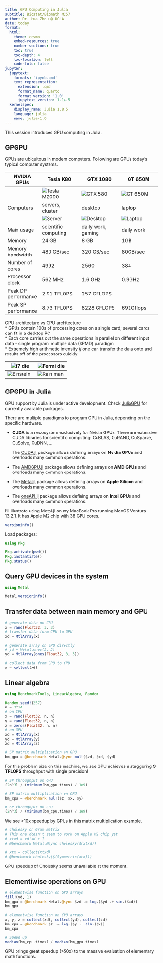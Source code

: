 ```yaml
---
title: GPU Computing in Julia
subtitle: Biostat/Biomath M257
author: Dr. Hua Zhou @ UCLA
date: today
format:
  html:
    theme: cosmo
    embed-resources: true
    number-sections: true
    toc: true
    toc-depth: 4
    toc-location: left
    code-fold: false
jupyter:
  jupytext:
    formats: 'ipynb,qmd'
    text_representation:
      extension: .qmd
      format_name: quarto
      format_version: '1.0'
      jupytext_version: 1.14.5
  kernelspec:
    display_name: Julia 1.8.5
    language: julia
    name: julia-1.8
---
```


This session introduces GPU computing in Julia.

## GPGPU

GPUs are ubiquitous in modern computers. Following are GPUs today's typical computer systems.

| NVIDIA GPUs         | Tesla K80                            | GTX 1080                                 | GT 650M                              |
|---------------------|----------------------------------------|-----------------------------------------|--------------------------------------|
|                     | ![Tesla M2090](nvidia_k80.jpg) | ![GTX 580](nvidia_gtx1080.jpg)    | ![GT 650M](nvidia_gt650m.jpg) |
| Computers           | servers, cluster                       | desktop                                 | laptop                               |
|                     | ![Server](gpu_server.jpg)       | ![Desktop](alienware-area51.png) | ![Laptop](macpro_inside.png)  |
| Main usage          | scientific computing                   | daily work, gaming                      | daily work                           |
| Memory              | 24 GB                                    | 8 GB                                   | 1GB                                  |
| Memory bandwidth    | 480 GB/sec                              | 320 GB/sec                               | 80GB/sec                             |
| Number of cores     | 4992                                    | 2560                                     | 384                                  |
| Processor clock     | 562 MHz                                 | 1.6 GHz                                  | 0.9GHz                               |
| Peak DP performance | 2.91 TFLOPS                              | 257 GFLOPS                                        |                                      |
| Peak SP performance | 8.73 TFLOPS                            | 8228 GFLOPS                              | 691Gflops                            |

GPU architecture vs CPU architecture.  
* GPUs contain 100s of processing cores on a single card; several cards can fit in a desktop PC  
* Each core carries out the same operations in parallel on different input data -- single program, multiple data (SPMD) paradigm  
* Extremely high arithmetic intensity *if* one can transfer the data onto and results off of the processors quickly

| ![i7 die](cpu_i7_die.png) | ![Fermi die](Fermi_Die.png) |
|----------------------------------|------------------------------------|
| ![Einstein](einstein.png) | ![Rain man](rainman.png)    |

## GPGPU in Julia

GPU support by Julia is under active development. Check [JuliaGPU](https://github.com/JuliaGPU) for currently available packages. 

There are multiple paradigms to program GPU in Julia, depending on the specific hardware.

- **CUDA** is an ecosystem exclusively for Nvidia GPUs. There are extensive CUDA libraries for scientific computing: CuBLAS, CuRAND, CuSparse, CuSolve, CuDNN, ...

  The [CUDA.jl](https://github.com/JuliaGPU/CUDA.jl) package allows defining arrays on **Nvidia GPUs** and overloads many common operations.

- The [AMDGPU.jl](https://github.com/JuliaGPU/AMDGPU.jl) package allows defining arrays on **AMD GPUs** and overloads many common operations.

- The [Metal.jl](https://github.com/JuliaGPU/Metal.jl) package allows defining arrays on **Apple Silicon** and overloads many common operations.

- The [oneAPI.jl](https://github.com/JuliaGPU/oneAPI.jl) package allows defining arrays on **Intel GPUs** and overloads many common operations.

I'll illustrate using Metal.jl on my MacBook Pro running MacOS Ventura 13.2.1. It has Apple M2 chip with 38 GPU cores.

```julia
versioninfo()
```

Load packages:

```julia
using Pkg

Pkg.activate(pwd())
Pkg.instantiate()
Pkg.status()
```

## Query GPU devices in the system

```julia
using Metal

Metal.versioninfo()
```

## Transfer data between main memory and GPU

```julia
# generate data on CPU
x = rand(Float32, 3, 3)
# transfer data form CPU to GPU
xd = MtlArray(x)
```

```julia
# generate array on GPU directly
# yd = Metal.ones(3, 3)
yd = MtlArray(ones(Float32, 3, 3))
```

```julia
# collect data from GPU to CPU
x = collect(xd)
```

## Linear algebra

```julia
using BenchmarkTools, LinearAlgebra, Random

Random.seed!(257)
n = 2^14
# on CPU
x = rand(Float32, n, n)
y = rand(Float32, n, n)
z = zeros(Float32, n, n)
# on GPU
xd = MtlArray(x)
yd = MtlArray(y)
zd = MtlArray(z)

# SP matrix multiplication on GPU
bm_gpu = @benchmark Metal.@sync mul!($zd, $xd, $yd)
```

For this problem size on this machine, we see GPU achieves a staggering **9 TFLOPS** throughput with single precision!

```julia
# SP throughput on GPU
(2n^3) / (minimum(bm_gpu.times) / 1e9)
```

```julia
# SP matrix multiplication on CPU
bm_cpu = @benchmark mul!($z, $x, $y)
```

```julia
# SP throughput on CPU
(2n^3) / (minimum(bm_cpu.times) / 1e9)
```

We see >10x speedup by GPUs in this matrix multiplication example.

```julia
# cholesky on Gram matrix
# This one doesn't seem to work on Apple M2 chip yet
# xtxd = xd'xd + I
# @benchmark Metal.@sync cholesky($(xtxd))
```

```julia
# xtx = collect(xtxd)
# @benchmark cholesky($(Symmetric(xtx)))
```

GPU speedup of Cholesky seems unavailable at the moment.

## Elementiwise operations on GPU

```julia
# elementwise function on GPU arrays
fill!(yd, 1)
bm_gpu = @benchmark Metal.@sync $zd .= log.($yd .+ sin.($xd))
bm_gpu
```

```julia
# elementwise function on CPU arrays
x, y, z = collect(xd), collect(yd), collect(zd)
bm_cpu = @benchmark $z .= log.($y .+ sin.($x))
bm_cpu
```

```julia
# Speed up
median(bm_cpu.times) / median(bm_gpu.times)
```

GPU brings great speedup (>50x) to the massive evaluation of elementary math functions.
